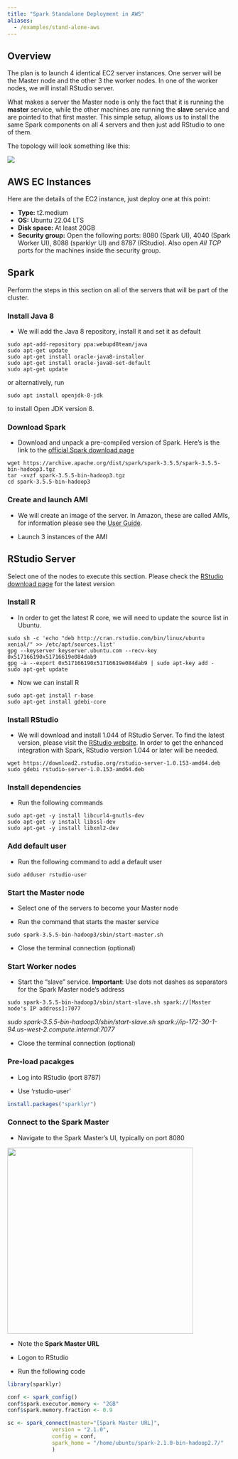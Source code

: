 ```yaml
---
title: "Spark Standalone Deployment in AWS"
aliases:
  - /examples/stand-alone-aws
---
```


## Overview

The plan is to launch 4 identical EC2 server instances. One server will be the Master node and the other 3 the worker nodes. In one of the worker nodes, we will install RStudio server.

What makes a server the Master node is only the fact that it is running the **master** service, while the other machines are running the **slave** service and are pointed to that first master. This simple setup, allows us to install the same Spark components on all 4 servers and then just add RStudio to one of them.

The topology will look something like this:

![](/images/deployment/amazon-ec2/spark-sa-setup.png)

## AWS EC Instances

Here are the details of the EC2 instance, just deploy one at this point:

-   **Type:** t2.medium
-   **OS:** Ubuntu 22.04 LTS
-   **Disk space:** At least 20GB
-   **Security group:** Open the following ports: 8080 (Spark UI), 4040 (Spark Worker UI), 8088 (sparklyr UI) and 8787 (RStudio). Also open *All TCP* ports for the machines inside the security group.

## Spark

Perform the steps in this section on all of the servers that will be part of the cluster.

### Install Java 8

-   We will add the Java 8 repository, install it and set it as default

<!-- -->

    sudo apt-add-repository ppa:webupd8team/java
    sudo apt-get update
    sudo apt-get install oracle-java8-installer
    sudo apt-get install oracle-java8-set-default
    sudo apt-get update

or alternatively, run

    sudo apt install openjdk-8-jdk

to install Open JDK version 8.

### Download Spark

-   Download and unpack a pre-compiled version of Spark. Here's is the link to the [official Spark download page](http://spark.apache.org/downloads.html)

<!-- -->

    wget https://archive.apache.org/dist/spark/spark-3.5.5/spark-3.5.5-bin-hadoop3.tgz
    tar -xvzf spark-3.5.5-bin-hadoop3.tgz
    cd spark-3.5.5-bin-hadoop3

### Create and launch AMI

-   We will create an image of the server. In Amazon, these are called AMIs, for information please see the [User Guide](http://docs.aws.amazon.com/AWSEC2/latest/UserGuide/AMIs.html).

-   Launch 3 instances of the AMI

## RStudio Server

Select one of the nodes to execute this section. Please check the [RStudio download page](https://www.rstudio.com/products/rstudio/download-server/) for the latest version

### Install R

-   In order to get the latest R core, we will need to update the source list in Ubuntu.

<!-- -->

    sudo sh -c 'echo "deb http://cran.rstudio.com/bin/linux/ubuntu xenial/" >> /etc/apt/sources.list'
    gpg --keyserver keyserver.ubuntu.com --recv-key 0x517166190x51716619e084dab9
    gpg -a --export 0x517166190x51716619e084dab9 | sudo apt-key add -
    sudo apt-get update

-   Now we can install R

<!-- -->

    sudo apt-get install r-base
    sudo apt-get install gdebi-core

### Install RStudio

-   We will download and install 1.044 of RStudio Server. To find the latest version, please visit the [RStudio website](https://www.rstudio.com/products/rstudio/download3/). In order to get the enhanced integration with Spark, RStudio version 1.044 or later will be needed.

<!-- -->

    wget https://download2.rstudio.org/rstudio-server-1.0.153-amd64.deb
    sudo gdebi rstudio-server-1.0.153-amd64.deb

### Install dependencies

-   Run the following commands

<!-- -->

    sudo apt-get -y install libcurl4-gnutls-dev
    sudo apt-get -y install libssl-dev
    sudo apt-get -y install libxml2-dev

### Add default user

-   Run the following command to add a default user

<!-- -->

    sudo adduser rstudio-user

### Start the Master node

-   Select one of the servers to become your Master node

-   Run the command that starts the master service

<!-- -->

    sudo spark-3.5.5-bin-hadoop3/sbin/start-master.sh

-   Close the terminal connection (optional)

### Start Worker nodes

-   Start the "slave" service. **Important**: Use dots not dashes as separators for the Spark Master node's address

<!-- -->

    sudo spark-3.5.5-bin-hadoop3/sbin/start-slave.sh spark://[Master node's IP address]:7077

*sudo spark-3.5.5-bin-hadoop3/sbin/start-slave.sh spark://ip-172-30-1-94.us-west-2.compute.internal:7077*

-   Close the terminal connection (optional)

### Pre-load pacakges

-   Log into RStudio (port 8787)

-   Use 'rstudio-user'

``` r
install.packages("sparklyr")
```

### Connect to the Spark Master

-   Navigate to the Spark Master's UI, typically on port 8080

![](/images/deployment/amazon-ec2/spark-master.png){width="418"}

-   Note the **Spark Master URL**

-   Logon to RStudio

-   Run the following code

``` r
library(sparklyr)

conf <- spark_config()
conf$spark.executor.memory <- "2GB"
conf$spark.memory.fraction <- 0.9

sc <- spark_connect(master="[Spark Master URL]",
              version = "2.1.0",
              config = conf,
              spark_home = "/home/ubuntu/spark-2.1.0-bin-hadoop2.7/"
              )
```

